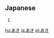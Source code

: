 == Japanese ==                             
{{furigana|aki}}
# {{japdef|秋| [[autumn]], [[fall]] ([[season]])}}

[[hu:あき]]
[[ja:あき]]
[[pl:あき]]